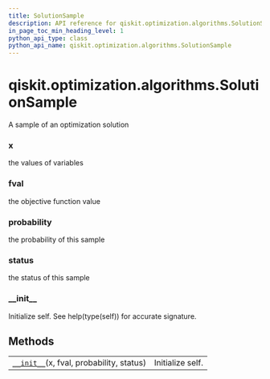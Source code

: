 ```yaml
---
title: SolutionSample
description: API reference for qiskit.optimization.algorithms.SolutionSample
in_page_toc_min_heading_level: 1
python_api_type: class
python_api_name: qiskit.optimization.algorithms.SolutionSample
---
```


# qiskit.optimization.algorithms.SolutionSample

<Class id="qiskit.optimization.algorithms.SolutionSample" github="https://github.com/qiskit-community/qiskit-aqua/tree/stable/0.9/qiskit/optimization/algorithms/optimization_algorithm.py" signature="SolutionSample(x, fval, probability, status)">
  A sample of an optimization solution

  ### x

  <Attribute id="qiskit.optimization.algorithms.SolutionSample.x" name="x">
    the values of variables
  </Attribute>

  ### fval

  <Attribute id="qiskit.optimization.algorithms.SolutionSample.fval" name="fval">
    the objective function value
  </Attribute>

  ### probability

  <Attribute id="qiskit.optimization.algorithms.SolutionSample.probability" name="probability">
    the probability of this sample
  </Attribute>

  ### status

  <Attribute id="qiskit.optimization.algorithms.SolutionSample.status" name="status">
    the status of this sample
  </Attribute>

  ### \_\_init\_\_

  <Function id="qiskit.optimization.algorithms.SolutionSample.__init__" name="__init__" signature="__init__(x, fval, probability, status)">
    Initialize self. See help(type(self)) for accurate signature.
  </Function>

  ## Methods

  |                                                                                                                                                              |                  |
  | ------------------------------------------------------------------------------------------------------------------------------------------------------------ | ---------------- |
  | [`__init__`](#qiskit.optimization.algorithms.SolutionSample.__init__ "qiskit.optimization.algorithms.SolutionSample.__init__")(x, fval, probability, status) | Initialize self. |
</Class>

